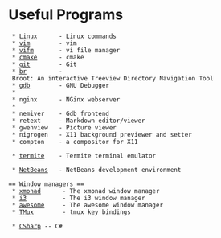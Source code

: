 = Useful Programs =

  * [[Linux]]      - Linux commands
  * [[vim]]        - vim
  * [[vifm]]       - vi file manager
  * [[cmake]]      - cmake
  * [[git]]        - Git
  * [[br]]         - Broot: An interactive Treeview Directory Navigation Tool
  * [[gdb]]        - GNU Debugger
  *
  * nginx      - NGinx webserver
  *
  * nemiver    - Gdb frontend
  * retext     - Markdown editor/viewer
  * gwenview   - Picture viewer
  * nigrogen   - X11 background previewer and setter
  * compton    - a compositor for X11

  * [[termite]]    - Termite terminal emulator

  * [[NetBeans]]   - NetBeans development environment

 == Window managers ==
  * [[xmonad]]      - The xmonad window manager
  * [[i3]]          - The i3 window manager
  * [[awesome]]     - The awesome window manager
  * [[TMux]]        - tmux key bindings


  * [[CSharp]] -- C#
